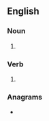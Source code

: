 ==English==

===Noun===
{{head|en|noun plural form}}

# {{plural of|misdeal|lang=en}}

===Verb===
{{head|en|verb form}}

# {{en-third-person singular of|misdeal}}

===Anagrams===
* {{anagrams|en|elasmids|maidless|medial s's|misleads}}